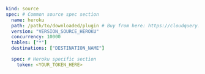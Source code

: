 ```yaml copy
kind: source
spec: # Common source spec section
  name: heroku
  path: /path/to/downloaded/plugin # Buy from here: https://cloudquery.io/integrations/heroku
  version: "VERSION_SOURCE_HEROKU"
  concurrency: 10000
  tables: ["*"]
  destinations: ["DESTINATION_NAME"]

  spec: # Heroku specific section
    token: <YOUR_TOKEN_HERE>
```
